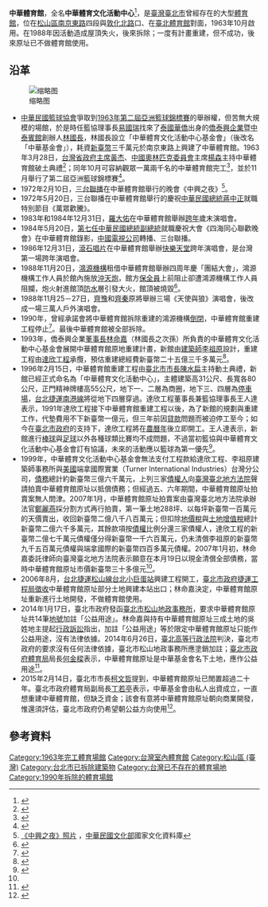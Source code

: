 {{Infobox 體育場館
| 地图                = 
| 所在纬度            =
| 所在经度            =
| 地图描述            =
| 图钉描述            =
| 图钉描述位置        =
| stadium_name        = 中華體育館
| nick_name           =
| full_name           = 
| logo                =
| image               = 歐洲工業機械展覽會開幕.jpg
| location            = {{ROC-TW}}[[臺北市|臺北市]][[松山區_(臺灣)|松山區]][[南京東路_(台北市)|南京東路]]四段53號
| coordinates         = 
| broke_ground        = 
| built               =
| opened              = 1963年10月
| renovated           =
| expanded            =
| closed              =1990年
| demolished          = 
| owner               = 
| operator            = 
| surface             =
| architect           =
| project_manager     =
| construction_cost   = 
| structural engineer =
| services engineer   =
| general_contractor  =
| main_contractors    =
| former_name         =
| tenants             = [[1963年亞洲籃球錦標賽|1963年亞洲籃球錦標賽]]<br />晚會《中興之夜》<br />[[中華民國總統|中華民國總統]][[蔣中正|蔣中正]]就職特別節目《萬眾歡騰》<br />[[金馬獎|金馬獎]]([[第25屆金馬獎|第25屆]])<br />[[演唱會|演唱會]]<br />[[1984年中華民國總統選舉|第七任中華民國總統副總統]]就職慶祝大會《四海同心聯歡晚會》<br />[[滾石唱片|滾石唱片]]「[[快樂天堂|快樂天堂]]」[[跨年|跨年]]演唱會<br />[[鴻源機構|鴻源機構]]四周年慶「團結大會」
| seating_capacity    =  
}}

'''中華體育館'''，全名'''中華體育文化活動中心'''<ref>{{cite news|url=https://aa.archives.gov.tw/archivesData.aspx?SystemID=0000234934|title=影片478,65年國慶|publisher=[[國家發展委員會檔案管理局|國家發展委員會檔案管理局]]國家檔案資訊網|author=[[行政院國軍退除役官兵輔導委員會榮民工程事業管理處|行政院國軍退除役官兵輔導委員會榮民工程事業管理處]]|date=1977-10-10|accessdate=2019-05-03|archive-date=2019-09-15|archive-url=https://web.archive.org/web/20190915134909/https://aa.archives.gov.tw/archivesData.aspx?SystemID=0000234934}}</ref>，是[[臺灣|臺灣]][[臺北市|臺北市]]曾經存在的大型[[體育館|體育館]]，位在[[松山區_(臺灣)|松山區]][[南京東路_(台北市)|南京東路]]四段與[[敦化北路|敦化北路]]口、在[[臺北體育館|臺北體育館]]對面，1963年10月啟用。在1988年因活動造成屋頂失火，後來拆除；一度有計畫重建，但不成功，後來原址已不做體育館使用。

== 沿革 ==
[[File:Chunghwa_Gymnasium_former_site_20190629.jpg|缩略图]]

* [[中華民國籃球協會|中華民國籃球協會]]爭取到[[1963年亞洲籃球錦標賽|1963年第二屆亞洲籃球錦標賽]]的舉辦權，但苦無大規模的場館，於是時任籃協理事長[[易國瑞|易國瑞]]找來了[[泰國華僑|泰國華僑]]出身的[[僑泰興企業|僑泰興企業]]暨[[中泰賓館|中泰賓館]]創辦人[[林國長|林國長]]，林國長設立「中華體育文化活動中心基金會」（後改名「中華基金會」），耗資[[新臺幣|新臺幣]]三千萬元於南京東路上興建了中華體育館。1963年3月28日，[[台灣省政府主席|台灣省政府主席]][[黃杰_(將軍)|黃杰]]、[[中國奧林匹克委員會_(中華民國)|中國奧林匹克委員會]]主席[[楊森_(中華民國將領)|楊森]]主持中華體育館破土典禮<ref>{{cite news|url=http://nrch.culture.tw/view.aspx?keyword=%E6%B4%BB%E5%8B%95%E4%B8%AD%E5%BF%83&s=574091&id=0006456851&proj=MOC_IMD_001|title=黃杰主持中華文化體育活動中心破土|publisher=[[中央通訊社|中央通訊社]]|author=汪清澄|date=1963-03-28|accessdate=2019-05-03|archive-date=2019-09-18|archive-url=https://web.archive.org/web/20190918121500/http://nrch.culture.tw/view.aspx?keyword=%E6%B4%BB%E5%8B%95%E4%B8%AD%E5%BF%83&s=574091&id=0006456851&proj=MOC_IMD_001}}</ref>；同年10月可容納觀眾一萬兩千名的中華體育館完工<ref>{{cite news|url=http://nrch.culture.tw/view.aspx?keyword=%E6%B4%BB%E5%8B%95%E4%B8%AD%E5%BF%83&s=574908&id=0006457672&proj=MOC_IMD_001|title=即將完工的中華文化體育活動中心外觀|publisher=中央通訊社|author=汪清澄|date=1963-08-20|accessdate=2019-05-03|archive-date=2019-10-01|archive-url=https://web.archive.org/web/20191001195345/http://nrch.culture.tw/view.aspx?keyword=%E6%B4%BB%E5%8B%95%E4%B8%AD%E5%BF%83&s=574908&id=0006457672&proj=MOC_IMD_001}}</ref>，並於11月舉行了第二屆亞洲籃球錦標賽<ref>{{cite news|url=http://www.ep2go.net/unofficial/webbook/oil/28/oil/files/assets/common/downloads/page0022.pdf|title=消失的運動場館—中華體育館|author=林玫君|work=《油來遊去》第28期|publisher=[[台灣中油|台灣中油]]|date=2016-10-05|accessdate=2019-05-03|pages=20—21|archive-url=https://web.archive.org/web/20190503110053/http://www.ep2go.net/unofficial/webbook/oil/28/oil/files/assets/common/downloads/page0022.pdf|archive-date=2019-05-03|dead-url=yes}}</ref>。
* 1972年2月10日，[[三台聯播|三台聯播]]在中華體育館舉行的晚會《中興之夜》<ref>[http://nrch.culture.tw/view.aspx?keyword=%E4%B8%AD%E8%88%88&s=2384922&id=0000728217&proj=MOC_IMD_001 《中興之夜》照片] {{Wayback|url=http://nrch.culture.tw/view.aspx?keyword=%E4%B8%AD%E8%88%88&s=2384922&id=0000728217&proj=MOC_IMD_001 |date=20190915150731 }}，[[中華民國文化部|中華民國文化部]]國家文化資料庫</ref>。
* 1972年5月20日，三台聯播在中華體育館舉行的慶祝[[中華民國總統|中華民國總統]][[蔣中正|蔣中正]]就職特別節目《萬眾歡騰》。
* 1983年和1984年12月31日，[[羅大佑|羅大佑]]在中華體育館舉辦[[跨年|跨年]]歲末演唱會。
* 1984年5月20日，[[1984年中華民國總統選舉|第七任中華民國總統副總統]]就職慶祝大會《四海同心聯歡晚會》在中華體育館錄影，[[中國電視公司|中國電視公司]]轉播、三台聯播。
* 1986年12月31日，[[滾石唱片|滾石唱片]]在中華體育館舉辦[[快樂天堂|快樂天堂]]跨年演唱會，是台灣第一場跨年演唱會。
* 1988年11月20日，[[鴻源機構|鴻源機構]]租借中華體育館舉辦四周年慶「團結大會」，鴻源機構工作人員於館內施放[[沖天炮|沖天炮]]，館方[[保全員|保全員]]上前阻止卻遭鴻源機構工作人員阻攔，炮火射進館頂[[防水|防水]]層引發大火，館頂被燒毀<ref>{{cite news|url=https://news.cts.com.tw/cts/society/198811/198811211817284.html|title=中華體育館火災|publisher=[[華視新聞|華視新聞]]|author=|date=1988-11-21|accessdate=2019-05-03|archive-date=2019-08-26|archive-url=https://web.archive.org/web/20190826015633/https://news.cts.com.tw/cts/society/198811/198811211817284.html}}</ref>。
* 1988年11月25－27日，[[齊豫|齊豫]]和[[齊秦|齊秦]]原將舉辦三場《天使與狼》演唱會，後改成一場三萬人戶外演唱會。
* 1990年，曾經承諾會將中華體育館拆除重建的鴻源機構[[倒閉|倒閉]]，中華體育館重建工程停止<ref>{{youtube|NuIzc3afRxI|1988.11.21台視新聞：鴻源機構燒毀了中華體育館}}</ref>。最後中華體育館被全部拆除。
* 1993年，僑泰興企業[[董事長|董事長]][[林命嘉|林命嘉]]（林國長之次孫）所負責的中華體育文化活動中心基金會展開中華體育館原地重建計畫，新館由[[建築師|建築師]][[李祖原|李祖原]]設計，重建工程由[[達欣工程|達欣工程]]承攬，預估重建總經費新臺幣二十五億三千多萬元<ref name="暌違17年">{{cite news|url=|title=暌違17年 中華體育館百億開發案 生機浮現|publisher=[[工商時報|工商時報]]|author=張國仁|date=2007-01-02|accessdate=2019-06-29|pages=A10}}</ref>。
* 1996年2月15日，中華體育館重建工程由[[臺北市市長|臺北市市長]][[陳水扁|陳水扁]]主持動土典禮，新館已經正式命名為「中華體育文化活動中心」，主體建築高31公尺、長寬各80公尺，正門精神牌樓高55公尺，地下一、二層為商圈，地下三、四層為[[停車場|停車場]]，[[台北捷運南港線|台北捷運南港線]]將從地下四層穿過。達欣工程董事長兼籃協理事長王人達表示，1991年達欣工程接下中華體育館重建工程以後，為了新館的規劃與重建工作，代墊費用不下新臺幣一億元，但三年前因[[貸款|貸款]]問題而被迫停工至今；如今在[[臺北市政府|臺北市政府]]的支持下，達欣工程將在[[農曆年|農曆年]]後立即開工。王人達表示，新館進行[[棒球|棒球]]與[[足球|足球]]以外各種球類比賽均不成問題，不過當初籃協與中華體育文化活動中心基金會訂有協議，未來的活動應以籃球為第一優先<ref>{{Cite news|url=https://catalog.digitalarchives.tw/item/00/32/05/32.html|author=李一中|title=中華體育館重建動土|work=[[聯合報|聯合報]]|date=1996-02-16|accessdate=2021-10-10|language=zh-tw|pages=|quote=|archive-date=2021-10-10|archive-url=https://web.archive.org/web/20211010134159/https://catalog.digitalarchives.tw/item/00/32/05/32.html}}</ref>。
* 1999年，中華體育文化活動中心基金會無法支付工程款給達欣工程、李祖原建築師事務所與[[美國|美國]]端拿國際實業（Turner International Industries）台灣分公司，[[債務|債務]]總計約新臺幣三億六千萬元，上列三家[[債權人|債權人]]向[[臺灣臺北地方法院|臺灣臺北地方法院]]聲請拍賣中華體育館原址以抵償債務；但經過五、六年期間，中華體育館原址拍賣案無人問津。2007年1月，中華體育館原址拍賣案由臺灣臺北地方法院承辦法官[[鄭麗燕|鄭麗燕]]採分割方式再行拍賣，第一筆土地288坪、以每坪新臺幣一百萬元的天價賣出，收回新臺幣二億八千八百萬元；但扣除[[地價稅|地價稅]]與[[土地增值稅|土地增值稅]]總計新臺幣二億六千多萬元，其餘款項按[[債權|債權]]比例分還三家債權人，達欣工程的新臺幣二億七千萬元債權僅分得新臺幣一千六百萬元，仍未清償李祖原的新臺幣九千五百萬元債權與端拿國際的新臺幣四百多萬元債權。2007年1月初，林命嘉委託律師向臺灣臺北地方法院表示願意在本月19日以現金清償全部債務，當時中華體育館原址市價新臺幣三十多億元<ref name="暌違17年" />。
* 2006年8月，[[台北捷運松山線|台北捷運松山線]][[台北小巨蛋站|台北小巨蛋站]]興建工程開工，[[臺北市政府捷運工程局|臺北市政府捷運工程局]][[徵收|徵收]]中華體育館原址部分土地興建本站出口；林命嘉決定，中華體育館原址重新進行土地開發，不做體育館使用。
* 2014年1月17日，臺北市政府發函[[臺北市松山地政事務所|臺北市松山地政事務所]]，要求中華體育館原址共14筆[[地號|地號]]加註「公益用途」。林命嘉與持有中華體育館原址三成土地的吳姓地主提起[[行政訴訟|行政訴訟]]指出，加註「公益用途」等於限定中華體育館原址只能作公益用途，沒有法律依據。2014年6月26日，[[臺北高等行政法院|臺北高等行政法院]]判決，臺北市政府的要求沒有任何法律依據，臺北市松山地政事務所應塗銷加註；[[臺北市政府體育局|臺北市政府體育局]]局長[[何金樑|何金樑]]表示，中華體育館原址是中華基金會名下土地，應作公益用途<ref>{{cite news|url=|title=土地加註公益用途 法院：於法無據|publisher=聯合報|author=劉峻谷、林志函|date=2014-06-27|accessdate=2019-06-29|pages=}}</ref>。
* 2015年2月14日，臺北市市長[[柯文哲|柯文哲]]提到，中華體育館原址已閒置超過二十年。臺北市政府體育局副局長[[丁若亭|丁若亭]]表示，中華基金會由私人出資成立，一直想重建中華體育館，但缺乏資金；該會有意將中華體育館原址朝向商業開發，惟還須評估，臺北市政府仍希望朝公益方向使用<ref>{{cite news|url=https://www.chinatimes.com/newspapers/20150215000256-260102|title=柯：肥貓太多 將一個個清理|publisher=[[中國時報|中國時報]]|author=陳芃、邱文秀|date=2015-02-15|accessdate=2019-06-29|archive-date=2019-09-20|archive-url=https://web.archive.org/web/20190920221913/https://www.chinatimes.com/newspapers/20150215000256-260102}}</ref>。

== 參考資料 ==
{{reflist}}

[[Category:1963年完工體育場館|Category:1963年完工體育場館]]
[[Category:台灣室內體育館|Category:台灣室內體育館]]
[[Category:松山區_(臺灣)|Category:松山區 (臺灣)]]
[[Category:台北市已拆除建築物|Category:台北市已拆除建築物]]
[[Category:台灣已不存在的體育場地|Category:台灣已不存在的體育場地]]
[[Category:1990年拆除的體育場館|Category:1990年拆除的體育場館]]